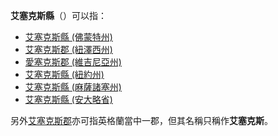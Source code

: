 '''艾塞克斯縣'''（{{lang-en|Essex County}}）可以指：

* [[艾塞克斯縣_(佛蒙特州)|艾塞克斯縣 (佛蒙特州)]]
* [[艾塞克斯郡_(紐澤西州)|艾塞克斯郡 (紐澤西州)]]
* [[愛塞克斯郡_(維吉尼亞州)|愛塞克斯郡 (維吉尼亞州)]]
* [[艾塞克斯縣_(紐約州)|艾塞克斯縣 (紐約州)]]
* [[艾塞克斯縣_(麻薩諸塞州)|艾塞克斯縣 (麻薩諸塞州)]]
* [[艾塞克斯縣_(安大略省)|艾塞克斯縣 (安大略省)]]

另外[[艾塞克斯郡|艾塞克斯郡]]亦可指英格蘭當中一郡，但其名稱只稱作'''艾塞克斯'''。

{{disambig|A艾塞克斯縣|Cat=五字县名消歧义}}